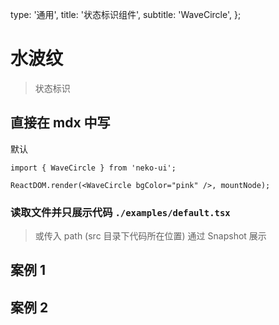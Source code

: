   type: '通用',
  title: '状态标识组件',
  subtitle: 'WaveCircle',
};

# 水波纹

> 状态标识

## 直接在 mdx 中写


<div style={{ display: 'flex', height: 300 }}>
  <WaveCircle bgColor="pink" />
  <WaveCircle>默认</WaveCircle>
</div>

```tsx
import { WaveCircle } from 'neko-ui';

ReactDOM.render(<WaveCircle bgColor="pink" />, mountNode);
```

### 读取文件并只展示代码 `./examples/default.tsx`


<CodeBlock code={code} lang="tsx" />

> 或传入 path (src 目录下代码所在位置) 通过 Snapshot 展示


## 案例 1

<Snapshot path="wave-circle/examples/default" lang="tsx" />

## 案例 2

<Snapshot path="wave-circle/examples/bg" lang="tsx" />


<MD text={api} />
